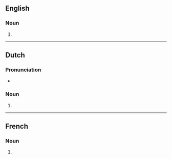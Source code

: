 ==English==

===Noun===
{{head|en|noun form}}

# {{plural of|en|escadrille}}

----

==Dutch==

===Pronunciation===
* {{audio|nl|Nl-escadrilles.ogg|Audio}}

===Noun===
{{head|nl|noun form}}

# {{nl-noun form of|pl|escadrille}}

----

==French==

===Noun===
{{head|fr|noun form}}

# {{plural of|fr|escadrille}}